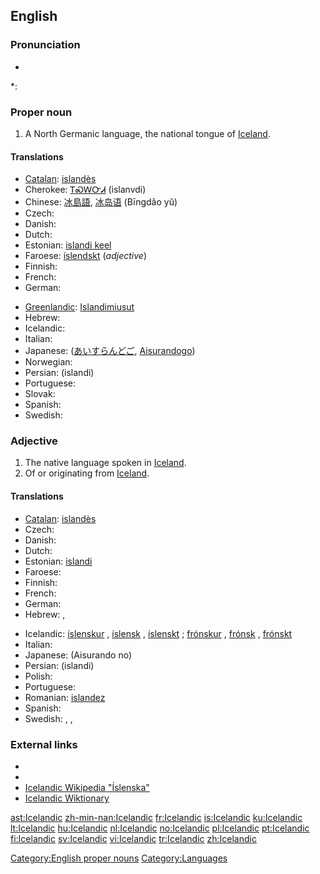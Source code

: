 {{interwiktionary|code=is}}
==English==

{{wikipedia}}

===Pronunciation===
* {{audio|en-us-Icelandic.ogg|Audio (US)}}

*: {{rhymes|ændɪk}}

===Proper noun===
'''{{en-proper noun}}'''

# A North Germanic language, the national tongue of [[Iceland]].

====Translations====
{{trans-top|language}}
* [[Catalan]]: [[islandès]] {{m}}
* Cherokee: [[ᎢᏍᎳᏅᏗ]] (islanvdi)
* Chinese: [[冰島語]], [[冰岛语]] (Bīngdǎo yǔ)
* Czech: {{t+|cs|islandština|f}}
* Danish: {{t+|da|islandsk}}
* Dutch: {{t+|nl|IJslands|n}}
* Estonian: [[islandi keel]]
* Faroese: [[íslendskt]] {{n}} (''adjective'')
* Finnish: {{t+|fi|islanti}}
* French: {{t+|fr|islandais|m}}
* German: {{t+|de|Isländisch|n}}
{{trans-mid}}
* [[Greenlandic]]: [[Islandimiusut]]
* Hebrew: {{t-|he|איסלנדית|f|sc=Hebr}}
* Icelandic: {{t+|is|íslenska|f}}
* Italian: {{t+|it|islandese|m}}
* Japanese: {{Jpan|[[アイスランド語]]}} ([[あいすらんどご]], [[Aisurandogo]])
* Norwegian: {{t+|no|islandsk}}
* Persian: {{fa-Arab|[[ایسلندی]]}} (islandi)
* Portuguese: {{t+|pt|islandês|m}}
* Slovak: {{t+|sk|islandčina|f}}
* Spanish: {{t+|es|islandés}}
* Swedish: {{t+|sv|isländska|c}}
{{trans-bottom}}

===Adjective===
{{en-adj}}

# The native language spoken in [[Iceland]].
# Of or originating from [[Iceland]].

====Translations====
{{trans-top|relating to Iceland}}
* [[Catalan]]: [[islandès]]
* Czech: {{t-|cs|islandský|m}}
* Danish: {{t+|da|islandsk}}
* Dutch: {{t+|nl|IJslands}}
* Estonian: [[islandi]]
* Faroese: {{t-|fo|íslendskur|xs=Faroese}}
* Finnish: {{t+|fi|islantilainen}}
* French: {{t+|fr|islandais}}
* German: {{t+|de|isländisch}}
* Hebrew: {{t-|he|איסלנדית|f|sc=Hebr}}, {{t-|he|איסלנדי|m|sc=Hebr}}
{{trans-mid}}
* Icelandic: [[íslenskur]] {{m}}, [[íslensk]] {{f}}, [[íslenskt]] {{n}}; [[frónskur]] {{m}}, [[frónsk]] {{f}}, [[frónskt]] {{n}}
* Italian: {{t+|it|islandese}}
* Japanese: {{Jpan|[[アイスランド]]の}} (Aisurando no)
* Persian: {{fa-Arab|[[ایسلندی]]}} (islandi)
* Polish: {{t+|pl|islandzki}}
* Portuguese: {{t+|pt|islandês}}
* Romanian: [[islandez]]
* Spanish: {{t+|es|islandés}}
* Swedish: {{t+|sv|isländsk}}, {{t+|sv|isländskt|n}}, {{t+|sv|isländska|p}}
{{trans-bottom}}

===External links===
* {{websters-online}}
* {{ethnologue|code=isl}}
* [http://is.wikipedia.org/wiki/%C3%8Dslenska Icelandic Wikipedia "Íslenska"]
* [http://is.wiktionary.org Icelandic Wiktionary]

[[Category:English proper nouns]]
[[Category:Languages]]

[[ast:Icelandic]]
[[zh-min-nan:Icelandic]]
[[fr:Icelandic]]
[[is:Icelandic]]
[[ku:Icelandic]]
[[lt:Icelandic]]
[[hu:Icelandic]]
[[nl:Icelandic]]
[[no:Icelandic]]
[[pl:Icelandic]]
[[pt:Icelandic]]
[[fi:Icelandic]]
[[sv:Icelandic]]
[[vi:Icelandic]]
[[tr:Icelandic]]
[[zh:Icelandic]]